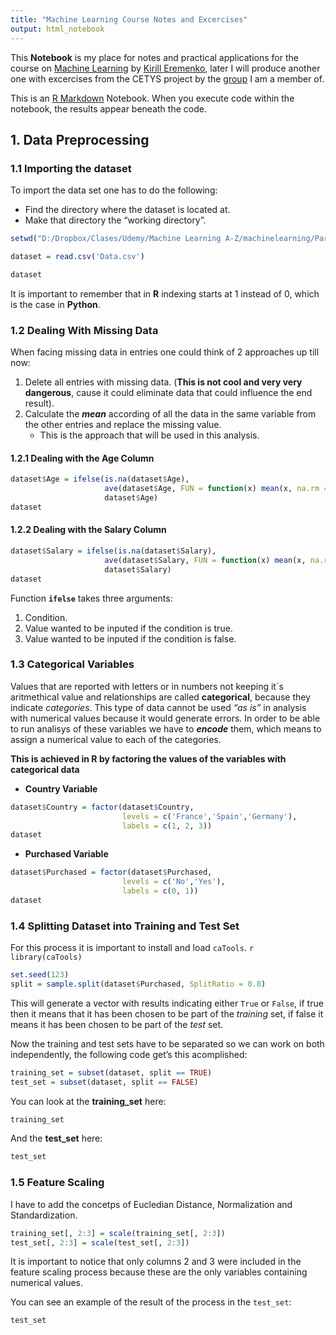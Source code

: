 ```yaml
---
title: "Machine Learning Course Notes and Excercises"
output: html_notebook
---
```


This **Notebook** is my place for notes and practical applications for the course on [Machine Learning](https://www.udemy.com/machinelearning/learn/v4/overview) by [Kirill Eremenko](https://www.linkedin.com/in/keremenko), later I will produce another one with excercises from the CETYS project by the [group](https://da4ih.github.io) I am a member of.

This is an [R Markdown](http://rmarkdown.rstudio.com) Notebook. When you execute code within the notebook, the results appear beneath the code. 


## 1. Data Preprocessing

### 1.1 Importing the dataset
To import the data set one has to do the following:  

* Find the directory where the dataset is located at.
* Make that directory the "working directory".
```r
setwd("D:/Dropbox/Clases/Udemy/Machine Learning A-Z/machinelearning/Part 1 - Data Preprocessing/Section 2 -------------------- Part 1 - Data Preprocessing --------------------")

dataset = read.csv('Data.csv')

dataset
```


It is important to remember that in **R** indexing starts at 1 instead of 0, which is the case in **Python**.

### 1.2 Dealing With Missing Data

When facing missing data in entries one could think of 2 approaches up till now:

1. Delete all entries with missing data. (**This is not cool and very very dangerous**, cause it could eliminate data that could influence the end result).
1. Calculate the ***mean*** according of all the data in the same variable from the other entries and replace the missing value.
    + This is the approach that will be used in this analysis.

#### 1.2.1 Dealing with the **Age** Column
```r
dataset$Age = ifelse(is.na(dataset$Age),
                     ave(dataset$Age, FUN = function(x) mean(x, na.rm = TRUE)),
                     dataset$Age)
dataset
```

#### 1.2.2 Dealing with the **Salary** Column

```r
dataset$Salary = ifelse(is.na(dataset$Salary),
                     ave(dataset$Salary, FUN = function(x) mean(x, na.rm = TRUE)),
                     dataset$Salary)
dataset
```

Function **`ifelse`** takes three arguments:  

1. Condition.
2. Value wanted to be inputed if the condition is true.
3. Value wanted to be inputed if the condition is false.

### 1.3 Categorical Variables

Values that are reported with letters or in numbers not keeping it´s aritmethical value and relationships are called **categorical**, because they indicate *categories*. This type of data cannot be used *"as is"* in analysis with numerical values because it would generate errors. In order to be able to run analisys of these variables we have to ***encode*** them, which means to assign a numerical value to each of the categories.

**This is achieved in R by factoring the values of the variables with categorical data**

  - **Country Variable**
```r
dataset$Country = factor(dataset$Country,
                         levels = c('France','Spain','Germany'),
                         labels = c(1, 2, 3))
dataset
```

  - **Purchased Variable**

```r
dataset$Purchased = factor(dataset$Purchased,
                         levels = c('No','Yes'),
                         labels = c(0, 1))
dataset
```

### 1.4 Splitting Dataset into Training and Test Set

For this process it is important to install and load `caTools`. `r library(caTools)`

```r
set.seed(123)
split = sample.split(dataset$Purchased, SplitRatio = 0.8)
```

This will generate a vector with results indicating either `True` or `False`, if true then it means that it has been chosen to be part of the *training* set, if false it means it has been chosen to be part of the *test* set.

Now the training and test sets have to be separated so we can work on both independently, the following code get's this acomplished:

```r
training_set = subset(dataset, split == TRUE)
test_set = subset(dataset, split == FALSE)

```
  
You can look at the **training_set** here:
```r
training_set
```

And the **test_set** here:
```r
test_set

```

### 1.5 Feature Scaling

I have to add the concetps of Eucledian Distance, Normalization and Standardization.

```r
training_set[, 2:3] = scale(training_set[, 2:3])
test_set[, 2:3] = scale(test_set[, 2:3])
```

It is important to notice that only columns 2 and 3 were included in the feature scaling process because these are the only variables containing numerical values.

You can see an example of the result of the process in the `test_set`:
```r
test_set
```


<!--
Try executing this chunk by clicking the *Run* button within the chunk or by placing your cursor inside it and pressing *Ctrl+Shift+Enter*. -->

<!--```{r}
plot(cars)-->


<!-- Add a new chunk by clicking the *Insert Chunk* button on the toolbar or by pressing *Ctrl+Alt+I*.

When you save the notebook, an HTML file containing the code and output will be saved alongside it (click the *Preview* button or press *Ctrl+Shift+K* to preview the HTML file).-->
